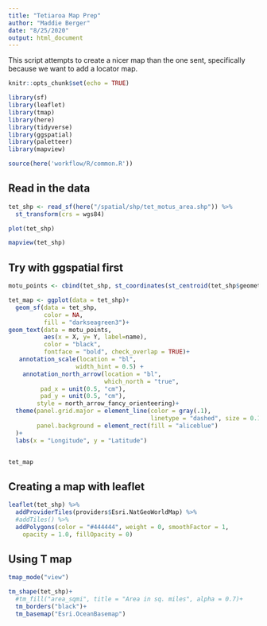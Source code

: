 ```yaml
---
title: "Tetiaroa Map Prep"
author: "Maddie Berger"
date: "8/25/2020"
output: html_document
---
```


This script attempts to create a nicer map than the one sent, specifically because we want to add a locator map. 


```r
knitr::opts_chunk$set(echo = TRUE)

library(sf)
library(leaflet)
library(tmap)
library(here)
library(tidyverse)
library(ggspatial)
library(paletteer)
library(mapview)

source(here('workflow/R/common.R'))
```

## Read in the data

```r

tet_shp <- read_sf(here("/spatial/shp/tet_motus_area.shp")) %>% 
  st_transform(crs = wgs84)

plot(tet_shp)

mapview(tet_shp)
```

## Try with ggspatial first

```r

motu_points <- cbind(tet_shp, st_coordinates(st_centroid(tet_shp$geometry)))

tet_map <- ggplot(data = tet_shp)+
  geom_sf(data = tet_shp,
          color = NA,
          fill = "darkseagreen3")+
geom_text(data = motu_points,
          aes(x = X, y= Y, label=name),
          color = "black", 
          fontface = "bold", check_overlap = TRUE)+
   annotation_scale(location = "bl", 
                   width_hint = 0.5) +
    annotation_north_arrow(location = "bl", 
                           which_north = "true", 
         pad_x = unit(0.5, "cm"), 
         pad_y = unit(0.5, "cm"),
        style = north_arrow_fancy_orienteering)+
  theme(panel.grid.major = element_line(color = gray(.1), 
                                        linetype = "dashed", size = 0.1), 
        panel.background = element_rect(fill = "aliceblue")
  )+
  labs(x = "Longitude", y = "Latitude")


tet_map
```

## Creating a map with leaflet

```r

leaflet(tet_shp) %>%
  addProviderTiles(providers$Esri.NatGeoWorldMap) %>% 
  #addTiles() %>% 
  addPolygons(color = "#444444", weight = 0, smoothFactor = 1,
    opacity = 1.0, fillOpacity = 0)


```

## Using T map

```r
tmap_mode("view")

tm_shape(tet_shp)+
  #tm_fill("area_sqmi", title = "Area in sq. miles", alpha = 0.7)+
  tm_borders("black")+
  tm_basemap("Esri.OceanBasemap")


```

